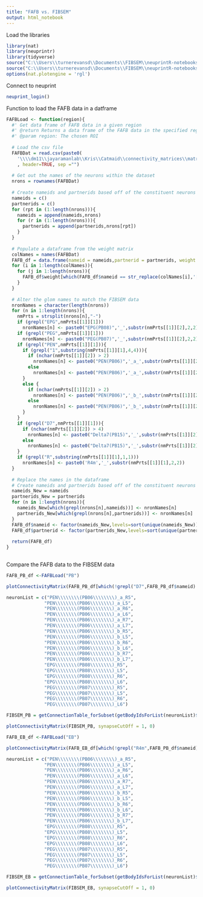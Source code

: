 ```yaml
---
title: "FAFB vs. FIBSEM"
output: html_notebook
---
```


Load the libraries
```r
library(nat)
library(neuprintr)
library(tidyverse)
source("C:\\Users\\turnerevansd\\Documents\\FIBSEM\\neuprintR-notebooks\\visualizeConnectivityTables.R")
source("C:\\Users\\turnerevansd\\Documents\\FIBSEM\\neuprintR-notebooks\\neuprintQueryUtils.R")
options(nat.plotengine = 'rgl')
```

Connect to neuprint
```r
neuprint_login()
```

Function to load the FAFB data in a datframe
```r
FAFBLoad <- function(region){
  #' Get data frame of FAFB data in a given region
  #' @return Returns a data frame of the FAFB data in the specified region
  #' @param region: The chosen ROI
  
  # Load the csv file
  FAFBDat = read.csv(paste0(
    '\\\\dm11\\jayaramanlab\\Kris\\Catmaid\\connectivity_matrices\\matrix_',region,'_despiked.txt')
    , header=TRUE, sep ="")
  
  # Get out the names of the neurons within the dataset
  nrons = rownames(FAFBDat)
  
  # Create nameids and partnerids based off of the constituent neurons
  nameids = c()
  partnerids = c()
  for (rpt in (1:length(nrons))){
    nameids = append(nameids,nrons)
    for (r in (1:length(nrons))){
      partnerids = append(partnerids,nrons[rpt])
    }
  }
  
  # Populate a dataframe from the weight matrix
  colNames = names(FAFBDat)
  FAFB_df = data.frame(nameid = nameids,partnerid = partnerids, weight = integer(length(nrons)))
  for (i in 1:length(colNames)){
    for (j in 1:length(nrons)){
      FAFB_df$weight[which(FAFB_df$nameid == str_replace(colNames[i],'[.]','-') & FAFB_df$partnerid == nrons[j])] <- FAFBDat[j,i]
    }
  }
  
  # Alter the glom names to match the FIBSEM data
  nronNames = character(length(nrons))
  for (n in 1:length(nrons)){
    nmPrts = strsplit(nrons[n],"-")
    if (grepl("EPG",nmPrts[[1]][1]))
      nronNames[n] <- paste0("EPG(PB08)",'_',substr(nmPrts[[1]][2],2,2),substr(nmPrts[[1]][2],1,1),'_',substr(nmPrts[[1]][2],3,3))
    if (grepl("PEG",nmPrts[[1]][1]))
      nronNames[n] <- paste0("PEG(PB07)",'_',substr(nmPrts[[1]][2],2,2),substr(nmPrts[[1]][2],1,1))
    if (grepl("PEN",nmPrts[[1]][1])){
      if (grepl("1",substring(nmPrts[[1]][1],4,4))){
        if (nchar(nmPrts[[1]][2]) > 2)
          nronNames[n] <- paste0("PEN(PB06)",'_a_',substr(nmPrts[[1]][2],2,2),substr(nmPrts[[1]][2],1,1),'_',substr(nmPrts[[1]][2],3,3))
        else
          nronNames[n] <- paste0("PEN(PB06)",'_a_',substr(nmPrts[[1]][2],2,2),substr(nmPrts[[1]][2],1,1))
      }
      else {
        if (nchar(nmPrts[[1]][2]) > 2)
          nronNames[n] <- paste0("PEN(PB06)",'_b_',substr(nmPrts[[1]][2],2,2),substr(nmPrts[[1]][2],1,1),'_',substr(nmPrts[[1]][2],3,3))
        else
          nronNames[n] <- paste0("PEN(PB06)",'_b_',substr(nmPrts[[1]][2],2,2),substr(nmPrts[[1]][2],1,1))
      }
    }
    if (grepl("D7",nmPrts[[1]][1])){
      if (nchar(nmPrts[[1]][2]) > 4)
        nronNames[n] <- paste0("Delta7(PB15)",'_',substr(nmPrts[[1]][2],2,2),substr(nmPrts[[1]][2],1,1),'_',substr(nmPrts[[1]][2],4,4),substr(nmPrts[[1]][2],3,3),'_',substr(nmPrts[[1]][2],5,5))
      else
        nronNames[n] <- paste0("Delta7(PB15)",'_',substr(nmPrts[[1]][2],2,2),substr(nmPrts[[1]][2],1,1),'_',substr(nmPrts[[1]][2],4,4),substr(nmPrts[[1]][2],3,3))
    }
    if (grepl("R",substring(nmPrts[[1]][1],1,1)))
      nronNames[n] <- paste0('R4m','_',substr(nmPrts[[1]][1],2,2))
  }
  
  # Replace the names in the dataframe
  # Create nameids and partnerids based off of the constituent neurons
  nameids_New = nameids
  partnerids_New = partnerids
  for (n in 1:length(nrons)){
    nameids_New[which(grepl(nrons[n],nameids))] <- nronNames[n]
    partnerids_New[which(grepl(nrons[n],partnerids))] <- nronNames[n]
  }
  FAFB_df$nameid <- factor(nameids_New,levels=sort(unique(nameids_New)))
  FAFB_df$partnerid <- factor(partnerids_New,levels=sort(unique(partnerids_New)))
  
  return(FAFB_df)
}
  
```

Compare the FAFB data to the FIBSEM data
```r

FAFB_PB_df <-FAFBLoad("PB")

plotConnectivityMatrix(FAFB_PB_df[which(!grepl("D7",FAFB_PB_df$nameid) & !grepl("D7",FAFB_PB_df$partnerid)),], synapseCutOff = 0, 0)

neuronList = c("PEN\\\\\\\\(PB06\\\\\\\\)_a_R5",
              "PEN\\\\\\\\(PB06\\\\\\\\)_a_L5",
              "PEN\\\\\\\\(PB06\\\\\\\\)_a_R6",
              "PEN\\\\\\\\(PB06\\\\\\\\)_a_L6",
              "PEN\\\\\\\\(PB06\\\\\\\\)_a_R7",
              "PEN\\\\\\\\(PB06\\\\\\\\)_a_L7",
              "PEN\\\\\\\\(PB06\\\\\\\\)_b_R5",
              "PEN\\\\\\\\(PB06\\\\\\\\)_b_L5",
              "PEN\\\\\\\\(PB06\\\\\\\\)_b_R6",
              "PEN\\\\\\\\(PB06\\\\\\\\)_b_L6",
              "PEN\\\\\\\\(PB06\\\\\\\\)_b_R7",
              "PEN\\\\\\\\(PB06\\\\\\\\)_b_L7",
              "EPG\\\\\\\\(PB08\\\\\\\\)_R5",
              "EPG\\\\\\\\(PB08\\\\\\\\)_L5",
              "EPG\\\\\\\\(PB08\\\\\\\\)_R6",
              "EPG\\\\\\\\(PB08\\\\\\\\)_L6",
              "PEG\\\\\\\\(PB07\\\\\\\\)_R5",
              "PEG\\\\\\\\(PB07\\\\\\\\)_L5",
              "PEG\\\\\\\\(PB07\\\\\\\\)_R6",
              "PEG\\\\\\\\(PB07\\\\\\\\)_L6")

FIBSEM_PB = getConnectionTable_forSubset(getBodyIdsForList(neuronList)$bodyid, getBodyIdsForList(neuronList)$bodyid, "PB")

plotConnectivityMatrix(FIBSEM_PB, synapseCutOff = 1, 0)
```

```r

FAFB_EB_df <-FAFBLoad("EB")

plotConnectivityMatrix(FAFB_EB_df[which(!grepl("R4m",FAFB_PB_df$nameid) & !grepl("R4m",FAFB_PB_df$partnerid)),], synapseCutOff = 0, 0)

neuronList = c("PEN\\\\\\\\(PB06\\\\\\\\)_a_R5",
              "PEN\\\\\\\\(PB06\\\\\\\\)_a_L5",
              "PEN\\\\\\\\(PB06\\\\\\\\)_a_R6",
              "PEN\\\\\\\\(PB06\\\\\\\\)_a_L6",
              "PEN\\\\\\\\(PB06\\\\\\\\)_a_R7",
              "PEN\\\\\\\\(PB06\\\\\\\\)_a_L7",
              "PEN\\\\\\\\(PB06\\\\\\\\)_b_R5",
              "PEN\\\\\\\\(PB06\\\\\\\\)_b_L5",
              "PEN\\\\\\\\(PB06\\\\\\\\)_b_R6",
              "PEN\\\\\\\\(PB06\\\\\\\\)_b_L6",
              "PEN\\\\\\\\(PB06\\\\\\\\)_b_R7",
              "PEN\\\\\\\\(PB06\\\\\\\\)_b_L7",
              "EPG\\\\\\\\(PB08\\\\\\\\)_R5",
              "EPG\\\\\\\\(PB08\\\\\\\\)_L5",
              "EPG\\\\\\\\(PB08\\\\\\\\)_R6",
              "EPG\\\\\\\\(PB08\\\\\\\\)_L6",
              "PEG\\\\\\\\(PB07\\\\\\\\)_R5",
              "PEG\\\\\\\\(PB07\\\\\\\\)_L5",
              "PEG\\\\\\\\(PB07\\\\\\\\)_R6",
              "PEG\\\\\\\\(PB07\\\\\\\\)_L6")

FIBSEM_EB = getConnectionTable_forSubset(getBodyIdsForList(neuronList)$bodyid, getBodyIdsForList(neuronList)$bodyid, "EB")

plotConnectivityMatrix(FIBSEM_EB, synapseCutOff = 1, 0)
```


